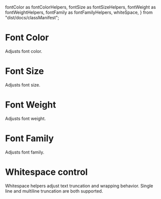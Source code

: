   fontColor as fontColorHelpers,
  fontSize as fontSizeHelpers,
  fontWeight as fontWeightHelpers,
  fontFamily as fontFamilyHelpers,
  whiteSpace,
} from "dist/docs/classManifest";

<Meta of={FontStories} />

# Font Color

Adjusts font color.

<Story of={FontStories.FontColor} />

# Font Size

Adjusts font size.

<Story of={FontStories.FontSize} />

# Font Weight

Adjusts font weight.

<Story of={FontStories.FontWeight} />

# Font Family

Adjusts font family.

<Story of={FontStories.FontFamily} />

# Whitespace control

Whitespace helpers adjust text truncation and wrapping behavior.
Single line and multiline truncation are both supported.

<Story of={FontStories.WhitespaceControl} />
